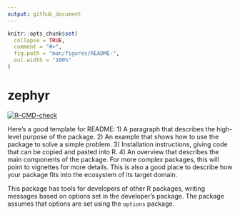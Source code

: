 ```yaml
---
output: github_document
---
```


<!-- README.md is generated from README.Rmd. Please edit that file -->

```r
knitr::opts_chunk$set(
  collapse = TRUE,
  comment = "#>",
  fig.path = "man/figures/README-",
  out.width = "100%"
)
```

# zephyr

<!-- badges: start -->
[![R-CMD-check](https://github.com/NN-OpenSource/zephyr/actions/workflows/R-CMD-check.yaml/badge.svg)](https://github.com/NN-OpenSource/zephyr/actions/workflows/R-CMD-check.yaml)
<!-- badges: end -->

Here’s a good template for README:
1) A paragraph that describes the high-level purpose of the package.
2) An example that shows how to use the package to solve a simple problem.
3) Installation instructions, giving code that can be copied and pasted into R.
4) An overview that describes the main components of the package. For more complex packages, this will point to vignettes for more details. This is also a good place to describe how your package fits into the ecosystem of its target domain.



This package has tools for developers of other R packages, writing messages based on options set in the developer's package. The package assumes that options are set using the `options` package.

